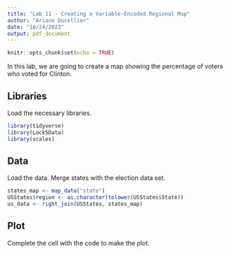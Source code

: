 ```yaml
---
title: "Lab 11 - Creating a Variable-Encoded Regional Map"
author: "Ariane Ducellier"
date: "10/24/2023"
output: pdf_document
---
```


```r
knitr::opts_chunk$set(echo = TRUE)
```

In this lab, we are going to create a map showing the percentage of voters who voted for Clinton.

## Libraries

Load the necessary libraries.

```r
library(tidyverse)
library(Lock5Data)
library(scales)
```

## Data

Load the data. Merge states with the election data set.

```r
states_map <- map_data("state")
USStates$region <- as.character(tolower(USStates$State))
us_data <- right_join(USStates, states_map)
```

## Plot

Complete the cell with the code to make the plot.

```r
```
